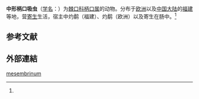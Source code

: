 {{Speciesbox
 | taxon = Pelmatostomum mesembrinum
 | authority = (Dietz, 1909)<ref name='id10144'>{{cite web| url =http://www.bioinfo.cn/db05/BjdwSpecies.php?action=view&id=10144| title =中形柄口吸虫| work =《中国动物物种编目数据库》| publisher =中国科学院微生物研究所| author =中国科学院动物研究所| accessdate =2009-04-16| deadurl =yes| archiveurl =https://web.archive.org/web/20160305071640/http://www.bioinfo.cn/db05/BjdwSpecies.php?action=view&id=10144| archivedate =2016-03-05}}</ref>
}}

'''中形柄口吸虫'''（[[学名|学名]]：{{lang|la|''Pelmatostomum mesembrinum''}}）为[[棘口科|棘口科]][[柄口属|柄口属]]的动物。分布于[[欧洲|欧洲]]以及[[中国大陆|中国大陆]]的[[福建|福建]]等地，营[[寄生|寄生]]生活，宿主中灼鹬（福建）、灼鹬（欧洲）以及寄生在肠中。<ref name='id10144'/>

==参考文献==
{{reflist}}

==外部連結==
{{Wikispecies|Pelmatostomum mesembrinum}}
{{Taxonbar|from=Q15230415}}

[[Category:柄口属|mesembrinum]]


{{吸虫小作品}}